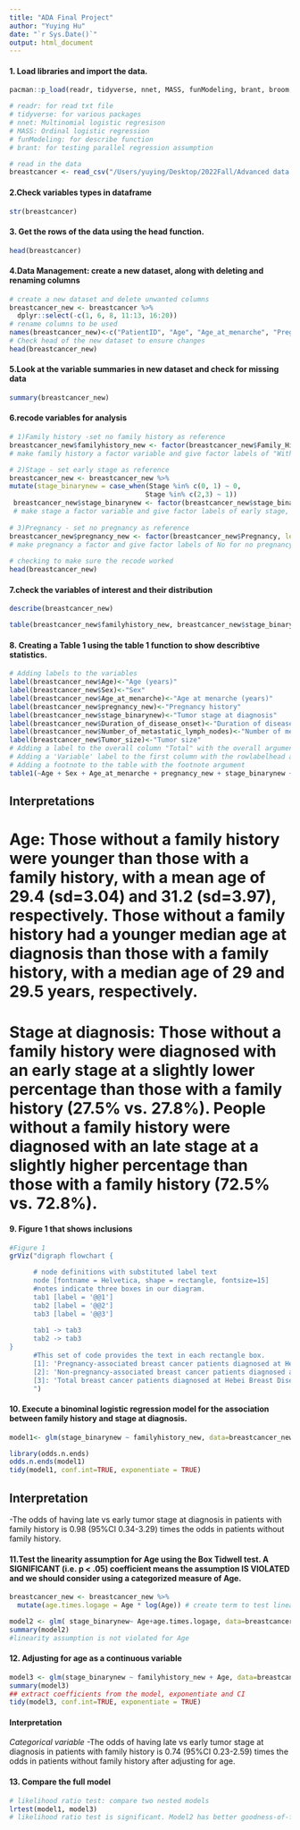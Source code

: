 ```yaml
---
title: "ADA Final Project"
author: "Yuying Hu"
date: "`r Sys.Date()`"
output: html_document
---
```


#### 1. Load libraries and import the data.
```r
pacman::p_load(readr, tidyverse, nnet, MASS, funModeling, brant, broom,table1,DiagrammeR, lmtest)

# readr: for read txt file
# tidyverse: for various packages
# nnet: Multinomial logistic regresison
# MASS: Ordinal logistic regression
# funModeling: for describe function
# brant: for testing parallel regression assumption

# read in the data
breastcancer <- read_csv("/Users/yuying/Desktop/2022Fall/Advanced data analysis/ADAFinalProject/ADA_breastcancer.csv")
```

#### 2.Check variables types in dataframe
```r
str(breastcancer)
```

#### 3. Get the rows of the data using the head function.
```r
head(breastcancer)
```

#### 4.Data Management: create a new dataset, along with deleting and renaming columns
```r
# create a new dataset and delete unwanted columns
breastcancer_new <- breastcancer %>%
  dplyr::select(-c(1, 6, 8, 11:13, 16:20))
# rename columns to be used
names(breastcancer_new)<-c("PatientID", "Age", "Age_at_menarche", "Pregnancy", "Duration_of_disease_onset", "Number_of_metastatic_lymph_nodes", "Family_History","Tumor_size", "Stage", "Sex")
# Check head of the new dataset to ensure changes
head(breastcancer_new)
```

#### 5.Look at the variable summaries in new dataset and check for missing data
```r
summary(breastcancer_new)
```

#### 6.recode variables for analysis
```r
# 1)Family history -set no family history as reference
breastcancer_new$familyhistory_new <- factor(breastcancer_new$Family_History, levels = c(0:1), labels = c("Without family history", "With family history")) 
# make family history a factor variable and give factor labels of "Without family history" for no family history and "With family history" family history for having family history

# 2)Stage - set early stage as reference  
breastcancer_new <- breastcancer_new %>%
mutate(stage_binarynew = case_when(Stage %in% c(0, 1) ~ 0,
                                  Stage %in% c(2,3) ~ 1))
 breastcancer_new$stage_binarynew <- factor(breastcancer_new$stage_binarynew, levels = c(0:1), labels = c("Early stage", "Late stage"))
 # make stage a factor variable and give factor labels of early stage, and late stage for breast cancer tumor stage
 
# 3)Pregnancy - set no pregnancy as reference 
breastcancer_new$pregnancy_new <- factor(breastcancer_new$Pregnancy, levels = c(0:1), labels = c("No", "Yes")) 
# make pregnancy a factor and give factor labels of No for no pregnancy and yes for pregnancy 
 
# checking to make sure the recode worked
head(breastcancer_new)
```

#### 7.check the variables of interest and their distribution
```r
describe(breastcancer_new)

table(breastcancer_new$familyhistory_new, breastcancer_new$stage_binarynew)

```


#### 8. Creating a Table 1 using the table 1 function to show describtive statistics. 
```r
# Adding labels to the variables
label(breastcancer_new$Age)<-"Age (years)"
label(breastcancer_new$Sex)<-"Sex"
label(breastcancer_new$Age_at_menarche)<-"Age at menarche (years)"
label(breastcancer_new$pregnancy_new)<-"Pregnancy history"
label(breastcancer_new$stage_binarynew)<-"Tumor stage at diagnosis"
label(breastcancer_new$Duration_of_disease_onset)<-"Duration of disease onset (months)"
label(breastcancer_new$Number_of_metastatic_lymph_nodes)<-"Number of metastatic lymph nodes"
label(breastcancer_new$Tumor_size)<-"Tumor size"
# Adding a label to the overall column "Total" with the overall argument
# Adding a 'Variable' label to the first column with the rowlabelhead argument
# Adding a footnote to the table with the footnote argument
table1(~Age + Sex + Age_at_menarche + pregnancy_new + stage_binarynew + Duration_of_disease_onset + Number_of_metastatic_lymph_nodes + Tumor_size |familyhistory_new,overall="Total", rowlabelhead="Variable", footnote='SD = standard deviation', breastcancer_new)
```
## Interpretations
#  Age: Those without a family history were younger than those with a family history, with a mean age of 29.4 (sd=3.04) and 31.2 (sd=3.97), respectively. Those without a family history had a younger median age at diagnosis than those with a family history, with a median age of 29 and 29.5 years, respectively.

#  Stage at diagnosis: Those without a family history were diagnosed with an early stage at a slightly lower percentage than those with a family history (27.5% vs. 27.8%). People without a family history were diagnosed with an late stage at a slightly higher percentage than those with a family history (72.5% vs. 72.8%). 

#### 9. Figure 1 that shows inclusions
```r
#Figure 1
grViz("digraph flowchart {

      # node definitions with substituted label text
      node [fontname = Helvetica, shape = rectangle, fontsize=15] 
      #notes indicate three boxes in our diagram.
      tab1 [label = '@@1']
      tab2 [label = '@@2']
      tab3 [label = '@@3']
      
      tab1 -> tab3 
      tab2 -> tab3 
}
      #This set of code provides the text in each rectangle box.
      [1]: 'Pregnancy-associated breast cancer patients diagnosed at Hebei Breast Disease Treatment Center from January 2011 to December 2017 n=40'
      [2]: 'Non-pregnancy-associated breast cancer patients diagnosed at Hebei Breast Disease Treatment Center from January 2011 to December 2017 n=80'
      [3]: 'Total breast cancer patients diagnosed at Hebei Breast Disease Treatment Center from January 2011 to December 2017 n=120'
      ")

```

#### 10. Execute a binominal logistic regression model for the association between family history and stage at diagnosis.
```r
model1<- glm(stage_binarynew ~ familyhistory_new, data=breastcancer_new, family=binomial())

library(odds.n.ends)
odds.n.ends(model1)
tidy(model1, conf.int=TRUE, exponentiate = TRUE)
```

## Interpretation
-The odds of having late vs early tumor stage at diagnosis in patients with family history is 0.98 (95%CI 0.34-3.29) times the odds in patients without family history. 

#### 11.Test the linearity assumption for Age using the Box Tidwell test. A SIGNIFICANT (i.e. p < .05) coefficient means the assumption IS VIOLATED and we should consider using a categorized measure of Age.
```r
breastcancer_new <- breastcancer_new %>%
  mutate(age.times.logage = Age * log(Age)) # create term to test linearity

model2 <- glm( stage_binarynew~ Age+age.times.logage, data=breastcancer_new, family="binomial") 
summary(model2)
#linearity assumption is not violated for Age
```

#### 12. Adjusting for age as a continuous variable
```r
model3 <- glm(stage_binarynew ~ familyhistory_new + Age, data=breastcancer_new, family=binomial())
summary(model3)
## extract coefficients from the model, exponentiate and CI
tidy(model3, conf.int=TRUE, exponentiate = TRUE)
```


#### Interpretation
*Categorical variable*
-The odds of having late vs early tumor stage at diagnosis in patients with family history is 0.74 (95%CI 0.23-2.59) times the odds in patients without family history after adjusting for age. 

#### 13. Compare the full model 
```r
# likelihood ratio test: compare two nested models
lrtest(model1, model3)
# likelihood ratio test is significant. Model2 has better goodness-of-fit.  
```

